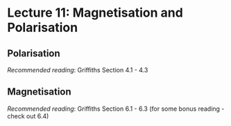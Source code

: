 # Lecture 11: Magnetisation and Polarisation

## Polarisation

*Recommended reading*: Griffiths Section 4.1 - 4.3

## Magnetisation 

*Recommended reading*: Griffiths Section 6.1 - 6.3 (for some bonus reading - check out 6.4)